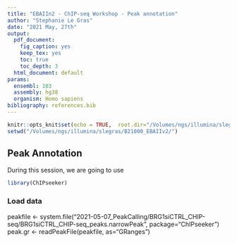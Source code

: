 ```yaml
---
title: "EBAIIn2 - ChIP-seq Workshop - Peak annotation"
author: "Stephanie Le Gras"
date: "2021 May, 27th"
output:
  pdf_document:
    fig_caption: yes
    keep_tex: yes
    toc: true
    toc_depth: 3
  html_document: default
params:
  ensembl: 103
  assembly: hg38
  organism: Homo sapiens
bibliography: references.bib
---
```


```r
knitr::opts_knit$set(echo = TRUE,  root.dir="/Volumes/ngs/illumina/slegras/B21000_EBAIIv2", fig.path = "images/")
setwd("/Volumes/ngs/illumina/slegras/B21000_EBAIIv2/")
```

## Peak Annotation
During this session, we are going to use
```r
library(ChIPseeker)
```

### Load data
peakfile <- system.file("2021-05-07_PeakCalling/BRG1siCTRL_CHIP-seq/BRG1siCTRL_CHIP-seq_peaks.narrowPeak", package="ChIPseeker")
peak.gr <- readPeakFile(peakfile, as="GRanges")
